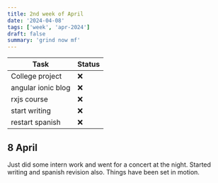 ```yaml
---
title: 2nd week of April
date: '2024-04-08'
tags: ['week', 'apr-2024']
draft: false
summary: 'grind now mf'
---
```


| Task               | Status |
| ------------------ | ------ |
| College project    | ❌     |
| angular ionic blog | ❌     |
| rxjs course        | ❌     |
| start writing      | ❌     |
| restart spanish    | ❌     |

## 8 April

Just did some intern work and went for a concert at the night.
Started writing and spanish revision also.
Things have been set in motion.
